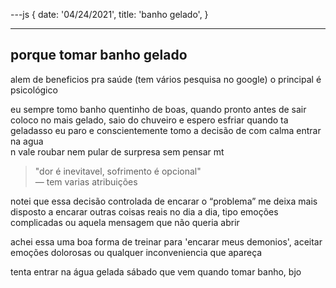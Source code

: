 ---js
{
date: '04/24/2021',
title: 'banho gelado',
}

---

## porque tomar banho gelado

alem de beneficios pra saúde (tem vários pesquisa no google) o principal é psicológico

eu sempre tomo banho quentinho de boas, quando pronto antes de sair
coloco no mais gelado, saio do chuveiro e espero esfriar quando ta geladasso eu paro e conscientemente tomo a decisão de com calma entrar na agua  
n vale roubar nem pular de surpresa sem pensar mt

> "dor é inevitavel, sofrimento é opcional"  
> — tem varias atribuições

notei que essa decisão controlada de encarar o “problema”
me deixa mais disposto a encarar outras coisas reais no dia a dia, tipo emoções complicadas ou aquela mensagem que não queria abrir

achei essa uma boa forma de treinar para 'encarar meus demonios', aceitar emoções dolorosas ou qualquer inconveniencia que apareça

tenta entrar na água gelada sábado que vem quando tomar banho, bjo
